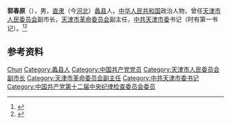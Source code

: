 '''郭春原'''（{{bd|1915年||2013年|6月11日|catIdx=Guo}}），男，[[直隶|直隶]]（今[[河北|河北]]）[[蠡县|蠡县]]人，[[中华人民共和国|中华人民共和国]]政治人物，曾任[[天津市人民委员会|天津市人民委员会]]副市长，[[天津市革命委员会|天津市革命委员会]]副主任，[[中共天津市委|中共天津市委]]书记（时有第一书记）。<ref>{{Cite book|title=中华人民共和国职官志|author=何虎生, 李耀东, 向常福主编|publisher=中国社会出版社|year=2003|isbn=9787800883934|location=北京|pages=}}</ref><ref>{{Cite web|title=郭春原同志遗体在津火化|url=http://cpc.people.com.cn/n/2013/0617/c87393-21857907.html|accessdate=2020-08-14|work=天津日报|archive-date=2013-09-21|archive-url=https://web.archive.org/web/20130921053628/http://cpc.people.com.cn/n/2013/0617/c87393-21857907.html|dead-url=no}}</ref>

== 参考资料 ==
{{reflist}}

{{中国人物小作品}}

{{Authority control}}
{{DEFAULTSORT:Guo郭}}
[[Category:郭姓|Chun]]
[[Category:蠡县人|Category:蠡县人]]
[[Category:中国共产党党员|Category:中国共产党党员]]
[[Category:天津市人民委员会副市长|Category:天津市人民委员会副市长]]
[[Category:天津市革命委员会副主任|Category:天津市革命委员会副主任]]
[[Category:中共天津市委书记|Category:中共天津市委书记]]
[[Category:中国共产党第十二届中央纪律检查委员会委员|Category:中国共产党第十二届中央纪律检查委员会委员]]